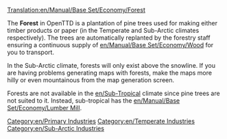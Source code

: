 [[Translation:en/Manual/Base Set/Economy/Forest]]

{{en/Industries|name=Forest
|image=Forest(industry).png
|caption=Temperate
|image2=Snowforest.png
|caption2=Sub-Arctic
|climates=[[en/Temperate]], [[en/Sub-Arctic]]
|accepts=Nothing
|produces=[[en/Manual/Base Set/Economy/Wood]]
}}
The '''Forest''' in OpenTTD is a plantation of pine trees used for making either timber products or paper (in the Temperate and Sub-Arctic climates respectively).  The trees are automatically replanted by the forestry staff ensuring a continuous supply of [[en/Manual/Base Set/Economy/Wood]] for you to transport.

In the Sub-Arctic climate, forests will only exist above the snowline.  If you are having problems generating maps with forests, make the maps more hilly or even mountainous from the map generation screen.

Forests are not available in the [[en/Sub-Tropical]] climate since pine trees are not suited to it. Instead, sub-tropical has the [[en/Manual/Base Set/Economy/Lumber Mill]].

{{en/Navbox Industries}}

[[Category:en/Primary Industries]]
[[Category:en/Temperate Industries]]
[[Category:en/Sub-Arctic Industries]]